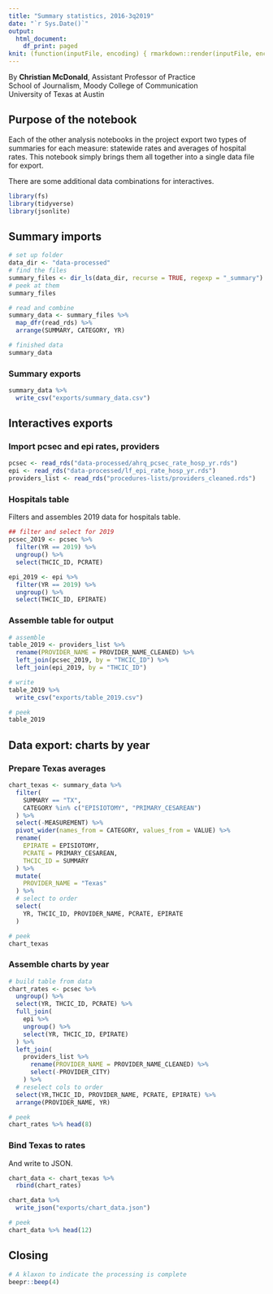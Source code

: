 ```yaml
---
title: "Summary statistics, 2016-3q2019"
date: "`r Sys.Date()`"
output:
  html_document:
    df_print: paged
knit: (function(inputFile, encoding) { rmarkdown::render(inputFile, encoding = encoding, output_dir = "docs") })
---
```


By **Christian McDonald**, Assistant Professor of Practice\
School of Journalism, Moody College of Communication\
University of Texas at Austin

## Purpose of the notebook

Each of the other analysis notebooks in the project export two types of summaries for each measure: statewide rates and averages of hospital rates. This notebook simply brings them all together into a single data file for export.

There are some additional data combinations for interactives.

```r
library(fs)
library(tidyverse)
library(jsonlite)
```

## Summary imports

```r
# set up folder
data_dir <- "data-processed"
# find the files
summary_files <- dir_ls(data_dir, recurse = TRUE, regexp = "_summary")
# peek at them
summary_files

# read and combine
summary_data <- summary_files %>%
  map_dfr(read_rds) %>% 
  arrange(SUMMARY, CATEGORY, YR)

# finished data
summary_data
```

### Summary exports

```r
summary_data %>% 
  write_csv("exports/summary_data.csv")
```


## Interactives exports

### Import pcsec and epi rates, providers

```r
pcsec <- read_rds("data-processed/ahrq_pcsec_rate_hosp_yr.rds")
epi <- read_rds("data-processed/lf_epi_rate_hosp_yr.rds")
providers_list <- read_rds("procedures-lists/providers_cleaned.rds")
```

### Hospitals table

Filters and assembles 2019 data for hospitals table.

```r
## filter and select for 2019
pcsec_2019 <- pcsec %>% 
  filter(YR == 2019) %>% 
  ungroup() %>% 
  select(THCIC_ID, PCRATE)

epi_2019 <- epi %>% 
  filter(YR == 2019) %>% 
  ungroup() %>% 
  select(THCIC_ID, EPIRATE)
```

### Assemble table for output

```r
# assemble
table_2019 <- providers_list %>% 
  rename(PROVIDER_NAME = PROVIDER_NAME_CLEANED) %>% 
  left_join(pcsec_2019, by = "THCIC_ID") %>% 
  left_join(epi_2019, by = "THCIC_ID")

# write
table_2019 %>% 
  write_csv("exports/table_2019.csv")

# peek
table_2019

```

## Data export: charts by year

### Prepare Texas averages

```r
chart_texas <- summary_data %>% 
  filter(
    SUMMARY == "TX",
    CATEGORY %in% c("EPISIOTOMY", "PRIMARY_CESAREAN")
  ) %>% 
  select(-MEASUREMENT) %>% 
  pivot_wider(names_from = CATEGORY, values_from = VALUE) %>% 
  rename(
    EPIRATE = EPISIOTOMY,
    PCRATE = PRIMARY_CESAREAN,
    THCIC_ID = SUMMARY
  ) %>% 
  mutate(
    PROVIDER_NAME = "Texas"
  ) %>% 
  # select to order
  select(
    YR, THCIC_ID, PROVIDER_NAME, PCRATE, EPIRATE
  )

# peek
chart_texas
```

### Assemble charts by year

```r
# build table from data
chart_rates <- pcsec %>% 
  ungroup() %>% 
  select(YR, THCIC_ID, PCRATE) %>% 
  full_join(
    epi %>%
    ungroup() %>% 
    select(YR, THCIC_ID, EPIRATE)
  ) %>% 
  left_join(
    providers_list %>%
      rename(PROVIDER_NAME = PROVIDER_NAME_CLEANED) %>% 
      select(-PROVIDER_CITY)
    ) %>% 
  # reselect cols to order
  select(YR,THCIC_ID, PROVIDER_NAME, PCRATE, EPIRATE) %>% 
  arrange(PROVIDER_NAME, YR)

# peek
chart_rates %>% head(8)
```
### Bind Texas to rates

And write to JSON.

```r
chart_data <- chart_texas %>% 
  rbind(chart_rates)

chart_data %>% 
  write_json("exports/chart_data.json")

# peek
chart_data %>% head(12)
```

## Closing

```r
# A klaxon to indicate the processing is complete
beepr::beep(4)
```


